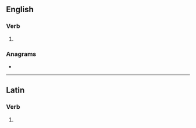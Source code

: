 {{also|dénudés|dénudes}}

==English==

===Verb===
{{head|en|verb form}}

# {{en-third-person singular of|denude}}

===Anagrams===
* {{l|en|dudeens}}

----

==Latin==

===Verb===
{{la-verb-form|dēnūdēs}}

# {{inflection of|dēnūdō||2|s|pres|actv|subj|lang=la}}